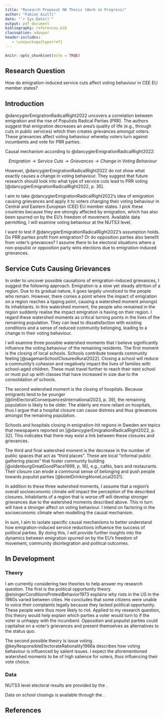 ```yaml
---
title: "Research Proposal MA Thesis (Work in Progress)"
author: "Fabian Aiolfi"
date: "`r Sys.Date()`"
output: pdf_document
bibliography: references.bib
classoption: a4paper
header-includes:
   - \usepackage{hyperref}
---
```


```r
knitr::opts_chunk$set(echo = TRUE)
```

## Research Question

How do emigration-induced service cuts affect voting behaviour in CEE EU member states?

## Introduction

@dancygierEmigrationRadicalRight2022 uncovers a correlation between emigration and the rise of Populists Radical Parties (PRR). The authors suggest that emigration decreases an area's quality of life (e.g., through cuts in public services) which then creates grievances amongst voters. These grievances affect voting behaviour whereby voters turn against incumbents and vote for PRR parties.

Causal mechanism according to @dancygierEmigrationRadicalRight2022:

$$Emigration \rightarrow Service \; Cuts \rightarrow Grievances \rightarrow Change \; in \; Voting \; Behaviour$$

However, @dancygierEmigrationRadicalRight2022 do not show what exactly causes a change in voting behaviour. They suggest that future research should look into what type of service cuts lead to PRR voting [@dancygierEmigrationRadicalRight2022, p. 35].

I aim to take @dancygierEmigrationRadicalRight2022's idea of emigration causing grievances and apply it to voters changing their voting behaviour in Central and Eastern European (CEE) EU member states. I pick these countries because they are strongly affected by emigration, which has also been spurred on by the EU's freedom of movement. Available data permitting, I will examine voting behaviour at the NUTS3 level.

I want to test if @dancygierEmigrationRadicalRight2022's assumption holds. Do PRR parties profit from emigration? Or do opposition parties also benefit from voter's grievances? I assume there to be electoral situations where a non-populist or opposition party wins elections due to emigration-induced grievances.

## Service Cuts Causing Grievances

In order to uncover possible causations of emigration-induced grievances, I suggest the following approach. Emigration is a slow yet steady attrition of a region. Due to its gradual nature, it goes largely unnoticed to the people who remain. However, there comes a point where the impact of emigration on a region reaches a tipping point, causing a watershed moment amongst its inhabitants. In this watershed moment, the people who remained in the region suddenly realise the impact emigration is having on their region. I regard these watershed moments as critical turning points in the lives of the remaining population. They can lead to dissatisfaction with existing conditions and a sense of reduced community belonging, leading to a change in their voting behaviour.

I will examine three possible watershed moments that I believe significantly influence the voting behaviour of the remaining residents. The first moment is the closing of local schools. Schools contribute towards community feeling [@sagemanSchoolClosuresRural2022]. Closing a school will reduce a community's cohesion and negatively impact the lives of families with school-aged children. These must travel further to reach their next school or must put up with classes that have increased in size due to the consolidation of schools.

The second watershed moment is the closing of hospitals. Because emigrants tend to be younger [@limElectoralConsequencesInternational2023, p. 39], the remaining population is likely to be older. The elderly are more reliant on hospitals, thus I argue that a hospital closure can cause distress and thus grievances amongst the remaining population.

Schools and hospitals closing in emigration-hit regions in Sweden are topics that newspapers reported on [@dancygierEmigrationRadicalRight2022, p. 32]. This indicates that there may exist a link between these closures and grievances.

The third and final watershed moment is the decrease in the number of public spaces that act as "third places". These are local "informal public gathering places" that foster community building [@oldenburgGreatGoodPlace1999, p. 16], e.g., cafés, bars and restaurants. Their closure can erode a communal sense of belonging and push people towards populist parties [@boletDrinkingAloneLocal2021].

In addition to these three watershed moments, I assume that a region's overall socioeconomic climate will impact the perception of the described closures. Inhabitants of a region that is worse off will develop stronger grievances due to the watershed moments described above. This in turn will have a stronger affect on voting behaviour. I intend on factoring in the socioeconomic climate when modelling the causal mechanism.

In sum, I aim to isolate specific causal mechanisms to better understand how emigration-induced service reductions influence the success of political parties. By doing this, I will provide further insights into the dynamics between emigration spurred on by the EU's freedom of movement, community disintegration and political outcomes.

## In Development

### Theory

I am currently considering two theories to help answer my research question. The first is the political opportunity theory. @eisingerConditionsProtestBehavior1973 explains why riots in the US in the 1960s varied between cities. He concludes that some citizens were unable to voice their complaints legally because they lacked political opportunity. These people were thus more likely to riot. Applied to my research question, this theory would help explain which parties a voter would turn to if the voter is unhappy with the incumbent. Opposition and populist parties could capitalise on a voter's grievances and present themselves as alternatives to the status quo.

The second possible theory is issue voting. @keyResponsibleElectorateRationality1966a describes how voting behaviour is influenced by salient issues. I expect the aforementioned watershed moments to be of high salience for voters, thus influencing their vote choice.

### Data

NUTS3 level electoral results are provided by the \underline{\href{https://dataverse.harvard.edu/dataset.xhtml?persistentId=doi:10.7910/DVN/IQRYP5}{EU-NED European NUTS-Level Election Dataset}}.

Data on school closings is available through the \underline{\href{https://podaci.dzs.hr/en/statistics/education/basic-and-upper-secondary-schools/}{Croatian Bureau of Statistics}}.

\newpage

## References
